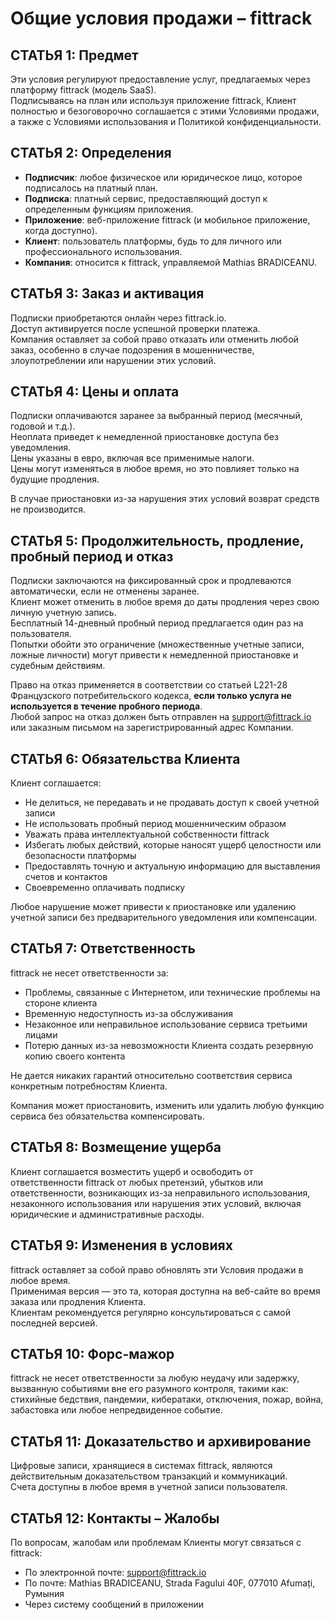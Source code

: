 # Общие условия продажи – fittrack

## СТАТЬЯ 1: Предмет

Эти условия регулируют предоставление услуг, предлагаемых через платформу fittrack (модель SaaS).  
Подписываясь на план или используя приложение fittrack, Клиент полностью и безоговорочно соглашается с этими Условиями продажи, а также с Условиями использования и Политикой конфиденциальности.

## СТАТЬЯ 2: Определения

- **Подписчик**: любое физическое или юридическое лицо, которое подписалось на платный план.  
- **Подписка**: платный сервис, предоставляющий доступ к определенным функциям приложения.  
- **Приложение**: веб-приложение fittrack (и мобильное приложение, когда доступно).  
- **Клиент**: пользователь платформы, будь то для личного или профессионального использования.  
- **Компания**: относится к fittrack, управляемой Mathias BRADICEANU.

## СТАТЬЯ 3: Заказ и активация

Подписки приобретаются онлайн через fittrack.io.  
Доступ активируется после успешной проверки платежа.  
Компания оставляет за собой право отказать или отменить любой заказ, особенно в случае подозрения в мошенничестве, злоупотреблении или нарушении этих условий.

## СТАТЬЯ 4: Цены и оплата

Подписки оплачиваются заранее за выбранный период (месячный, годовой и т.д.).  
Неоплата приведет к немедленной приостановке доступа без уведомления.  
Цены указаны в евро, включая все применимые налоги.  
Цены могут изменяться в любое время, но это повлияет только на будущие продления.

В случае приостановки из-за нарушения этих условий возврат средств не производится.

## СТАТЬЯ 5: Продолжительность, продление, пробный период и отказ

Подписки заключаются на фиксированный срок и продлеваются автоматически, если не отменены заранее.  
Клиент может отменить в любое время до даты продления через свою личную учетную запись.  
Бесплатный 14-дневный пробный период предлагается один раз на пользователя.  
Попытки обойти это ограничение (множественные учетные записи, ложные личности) могут привести к немедленной приостановке и судебным действиям.

Право на отказ применяется в соответствии со статьей L221-28 Французского потребительского кодекса, **если только услуга не используется в течение пробного периода**.  
Любой запрос на отказ должен быть отправлен на [support@fittrack.io](mailto:support@fittrack.io) или заказным письмом на зарегистрированный адрес Компании.

## СТАТЬЯ 6: Обязательства Клиента

Клиент соглашается:

- Не делиться, не передавать и не продавать доступ к своей учетной записи  
- Не использовать пробный период мошенническим образом  
- Уважать права интеллектуальной собственности fittrack  
- Избегать любых действий, которые наносят ущерб целостности или безопасности платформы  
- Предоставлять точную и актуальную информацию для выставления счетов и контактов  
- Своевременно оплачивать подписку

Любое нарушение может привести к приостановке или удалению учетной записи без предварительного уведомления или компенсации.

## СТАТЬЯ 7: Ответственность

fittrack не несет ответственности за:

- Проблемы, связанные с Интернетом, или технические проблемы на стороне клиента  
- Временную недоступность из-за обслуживания  
- Незаконное или неправильное использование сервиса третьими лицами  
- Потерю данных из-за невозможности Клиента создать резервную копию своего контента

Не дается никаких гарантий относительно соответствия сервиса конкретным потребностям Клиента.

Компания может приостановить, изменить или удалить любую функцию сервиса без обязательства компенсировать.

## СТАТЬЯ 8: Возмещение ущерба

Клиент соглашается возместить ущерб и освободить от ответственности fittrack от любых претензий, убытков или ответственности, возникающих из-за неправильного использования, незаконного использования или нарушения этих условий, включая юридические и административные расходы.

## СТАТЬЯ 9: Изменения в условиях

fittrack оставляет за собой право обновлять эти Условия продажи в любое время.  
Применимая версия — это та, которая доступна на веб-сайте во время заказа или продления Клиента.  
Клиентам рекомендуется регулярно консультироваться с самой последней версией.

## СТАТЬЯ 10: Форс-мажор

fittrack не несет ответственности за любую неудачу или задержку, вызванную событиями вне его разумного контроля, такими как:  
стихийные бедствия, пандемии, кибератаки, отключения, пожар, война, забастовка или любое непредвиденное событие.

## СТАТЬЯ 11: Доказательство и архивирование

Цифровые записи, хранящиеся в системах fittrack, являются действительным доказательством транзакций и коммуникаций.  
Счета доступны в любое время в учетной записи пользователя.

## СТАТЬЯ 12: Контакты – Жалобы

По вопросам, жалобам или проблемам Клиенты могут связаться с fittrack:

- По электронной почте: [support@fittrack.io](mailto:support@fittrack.io)  
- По почте: Mathias BRADICEANU, Strada Fagului 40F, 077010 Afumați, Румыния  
- Через систему сообщений в приложении